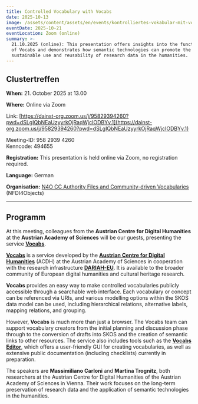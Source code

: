 ```yaml
---
title: Controlled Vocabulary with Vocabs
date: 2025-10-13
image: /assets/content/assets/en/events/kontrolliertes-vokabular-mit-vocabs/image.png
eventDate: 2025-10-21
eventLocation: Zoom (online)
summary: >-
  21.10.2025 (online): This presentation offers insights into the functionality
  of Vocabs and demonstrates how semantic technologies can promote the
  sustainable use and reusability of research data in the humanities.
---
```

## Clustertreffen

**When:** 21. October 2025 at 13.00

**Where:** Online via Zoom

Link: [https://dainst-org.zoom.us/j/95829394260?pwd=dSLgIQbNEaUzyyrkOjRaqWjcIODBYv.1](https://dainst-org.zoom.us/j/95829394260?pwd=dSLgIQbNEaUzyyrkOjRaqWjcIODBYv.1)

Meeting-ID: 958 2939 4260\
Kenncode: 494655

**Registration:** This presentation is held online via Zoom, no registration required.

**Language:** German

**Organisation:** [N4O CC Authority Files and Community-driven Vocabularies](https://www.nfdi4objects.net/en/portal/ccs/cc3_authority_and_norm_data/) (NFDI4Objects)

---

## **Programm**

At this meeting, colleagues from the **Austrian Centre for Digital Humanities** at the **Austrian Academy of Sciences** will be our guests, presenting the service [**Vocabs**](https://vocabs.dariah.eu/).

[**Vocabs**](https://vocabs.dariah.eu/) is a service developed by the [**Austrian Centre for Digital Humanities**](/consortium/austrian-academy-of-sciences/) (ACDH) at the Austrian Academy of Sciences in cooperation with the research infrastructure [**DARIAH-EU**](https://www.dariah.eu/). It is available to the broader community of European digital humanities and cultural heritage research.

**Vocabs** provides an easy way to make controlled vocabularies publicly accessible through a searchable web interface. Each vocabulary or concept can be referenced via URIs, and various modelling options within the SKOS data model can be used, including hierarchical relations, alternative labels, mapping relations, and grouping.

However, **Vocabs** is much more than just a browser. The Vocabs team can support vocabulary creators from the initial planning and discussion phase through to the conversion of drafts into SKOS and the creation of semantic links to other resources. The service also includes tools such as the [**Vocabs Editor**](https://vocabs.dariah.eu/en/about#editor), which offers a user-friendly GUI for creating vocabularies, as well as extensive public documentation (including checklists) currently in preparation.

The speakers are **Massimiliano Carloni** and **Martina Trognitz**, both researchers at the Austrian Centre for Digital Humanities of the Austrian Academy of Sciences in Vienna. Their work focuses on the long-term preservation of research data and the application of semantic technologies in the humanities.
